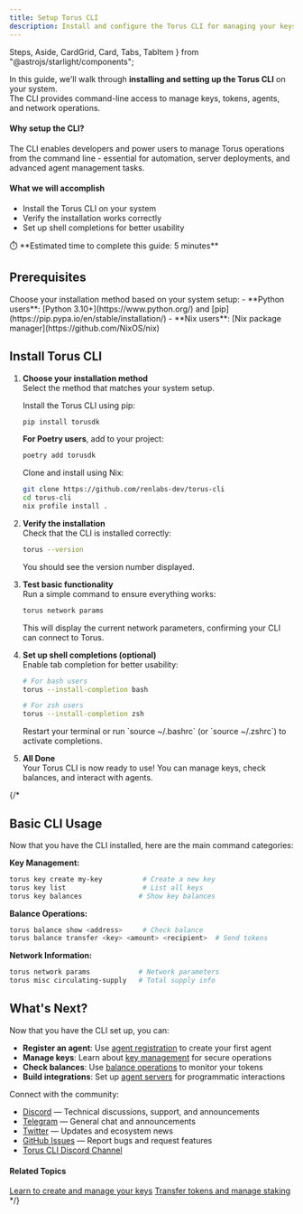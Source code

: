 ```yaml
---
title: Setup Torus CLI
description: Install and configure the Torus CLI for managing your keys, tokens, and agents.
---
```


  Steps,
  Aside,
  CardGrid,
  Card,
  Tabs,
  TabItem
} from "@astrojs/starlight/components";

In this guide, we'll walk through **installing and setting up the Torus CLI** on your system.  
The CLI provides command-line access to manage keys, tokens, agents, and network operations.

#### Why setup the CLI?

The CLI enables developers and power users to manage Torus operations from the command line - essential for automation, server deployments, and advanced agent management tasks.

#### What we will accomplish

- Install the Torus CLI on your system
- Verify the installation works correctly
- Set up shell completions for better usability

<Aside>
⏱️ **Estimated time to complete this guide: 5 minutes**
</Aside>

## Prerequisites

<CardGrid>
  <Card title="System Requirements" icon="seti:config">
    Choose your installation method based on your system setup:
    - **Python users**: [Python 3.10+](https://www.python.org/) and [pip](https://pip.pypa.io/en/stable/installation/)
    - **Nix users**: [Nix package manager](https://github.com/NixOS/nix)
  </Card>
</CardGrid>

## Install Torus CLI
<Steps>

  1. **Choose your installation method**  
    Select the method that matches your system setup.   

     <Tabs>
       <TabItem label="Using PIP (Recommended)">

        Install the Torus CLI using pip:

        ```sh
        pip install torusdk
        ```

        **For Poetry users**, add to your project:

        ```sh
        poetry add torusdk
        ```
      </TabItem>
      <TabItem label="Using Nix">
        Clone and install using Nix:

        ```sh
        git clone https://github.com/renlabs-dev/torus-cli
        cd torus-cli
        nix profile install .
        ```
       </TabItem>
     </Tabs>


2. **Verify the installation**  
   Check that the CLI is installed correctly:

   ```sh
   torus --version
   ```

   You should see the version number displayed.

3. **Test basic functionality**  
   Run a simple command to ensure everything works:

   ```sh
   torus network params
   ```

   This will display the current network parameters, confirming your CLI can connect to Torus.

4. **Set up shell completions (optional)**  
   Enable tab completion for better usability:

   ```sh
   # For bash users
   torus --install-completion bash

   # For zsh users  
   torus --install-completion zsh
   ```

   <Aside type="tip">
   Restart your terminal or run `source ~/.bashrc` (or `source ~/.zshrc`) to activate completions.
   </Aside>

5. **All Done**  
   Your Torus CLI is now ready to use! You can manage keys, check balances, and interact with agents.

</Steps>

{/* 

## Basic CLI Usage

Now that you have the CLI installed, here are the main command categories:

**Key Management:**
```sh
torus key create my-key          # Create a new key
torus key list                   # List all keys
torus key balances              # Show key balances
```

**Balance Operations:**
```sh
torus balance show <address>     # Check balance
torus balance transfer <key> <amount> <recipient>  # Send tokens
```

**Network Information:**
```sh
torus network params            # Network parameters
torus misc circulating-supply   # Total supply info
```

## What's Next?

Now that you have the CLI set up, you can:

- **Register an agent**: Use [agent registration](https://docs.torus.network/how-to-guides/register-an-agent/) to create your first agent
- **Manage keys**: Learn about [key management](https://docs.torus.network/cli/key-management/) for secure operations
- **Check balances**: Use [balance operations](https://docs.torus.network/cli/balance-operations/) to monitor your tokens
- **Build integrations**: Set up [agent servers](https://docs.torus.network/how-to-guides/setup-agent-server/) for programmatic interactions

 Connect with the community:
- [Discord](https://discord.gg/torus) — Technical discussions, support, and announcements
- [Telegram](https://t.me/torusnetwork) — General chat and announcements
- [Twitter](https://x.com/torus_network) — Updates and ecosystem news
- [GitHub Issues](https://github.com/renlabs-dev/torus-cli/issues/new/choose) — Report bugs and request features
- [Torus CLI Discord Channel](https://discord.com/channels/1306654856286699590/1306654857046003716)

#### Related Topics

<CardGrid>
  <Card title="Key Management" icon="seti:key">
    <a href="/cli/key-management">Learn to create and manage your keys</a>
  </Card>
  <Card title="Balance Operations" icon="seti:shell">
    <a href="/cli/balance-operations">Transfer tokens and manage staking</a>
  </Card>
</CardGrid> */}